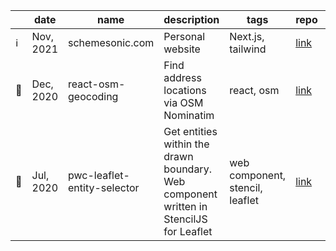 |     | date      | name                        | description                                                                            | tags                            | repo                                                            | site                                                                |
| --- | --------- | --------------------------- | -------------------------------------------------------------------------------------- | ------------------------------- | --------------------------------------------------------------- | ------------------------------------------------------------------- |
| ℹ️  | Nov, 2021 | schemesonic.com             | Personal website                                                                       | Next.js, tailwind               | [link](https://github.com/SchemeSonic/schemesonic.github.io)    | [link](https://www.schemesonic.com)                                 |
| 📍  | Dec, 2020 | react-osm-geocoding         | Find address locations via OSM Nominatim                                               | react, osm                      | [link](https://github.com/Paraboly/react-osm-geocoding)         | [link](https://www.npmjs.com/package/@paraboly/react-osm-geocoding) |
| 📌  | Jul, 2020 | pwc-leaflet-entity-selector | Get entities within the drawn boundary. Web component written in StencilJS for Leaflet | web component, stencil, leaflet | [link](https://github.com/Paraboly/pwc-leaflet-entity-selector) | [link](https://paraboly.github.io/pwc-leaflet-entity-selector/)     |
